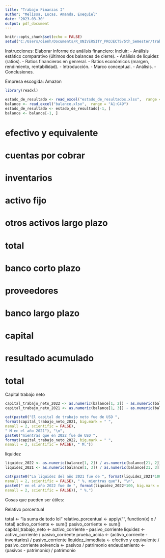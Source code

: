 ```yaml
---
title: "Trabajo Finanzas I"
author: "Melissa, Lucas, Amanda, Exequiel"
date: "2023-03-30"
output: pdf_document
---
```


```r
knitr::opts_chunk$set(echo = FALSE)
setwd("C:/Users/oienh/Documents/R_UNIVERSITY_PROJECTS/5th_Semester/trabajo_finanzas")
```

Instrucciones: Elaborar informe de análisis financiero:
Incluir:
- Análisis estático comparativo (últimos dos balances de cierre).
- Análisis de liquidez (ratios).
- Ratios financieros en genreral.
- Ratios económicos (margen, rendimiento, rentabilidad).
- Introducción.
- Marco conceptual.
- Análisis.
- Conclusiones.

Empresa escogida: Amazon

```r
library(readxl)

estado_de_resultado <- read_excel("estado_de_resultados.xlsx",  range = "A1:C35")
balance <- read_excel("balance.xlsx",  range = "A1:C49")
estado_de_resultado <- estado_de_resultado[-1, ]
balance <- balance[-1, ]
```


# efectivo y equivalente
# cuentas por cobrar
# inventarios
# activo fijo
# otros activos largo plazo
# total

# banco corto plazo
# proveedores
# banco largo plazo
# capital
# resultado acumulado
# total


Capital trabajo neto

```r

capital_trabajo_neto_2022 <- as.numeric(balance[1, 2]) - as.numeric(balance[21, 2])
capital_trabajo_neto_2021 <- as.numeric(balance[1, 3]) - as.numeric(balance[21, 3])

cat(paste0("El capital de trabajo neto fue de USD ",
format(capital_trabajo_neto_2021, big.mark = " ",
nsmall = 2, scientific = FALSE),
" M en el año 2021"), "\n",
paste0("mientras que en 2022 fue de USD ",
format(capital_trabajo_neto_2022, big.mark = " ",
nsmall = 2, scientific = FALSE), " M."))

```

liquidez

```r

liquidez_2022 <- as.numeric(balance[1, 2]) / as.numeric(balance[21, 2])
liquidez_2021 <- as.numeric(balance[1, 3]) / as.numeric(balance[21, 3])

cat(paste0("La liquidez del año 2021 fue de ", format(liquidez_2021*100, big.mark = " ",
nsmall = 2, scientific = FALSE), " %, mientras que"), "\n", 
paste0(" en el año 2022 fue de ", format(liquidez_2022*100, big.mark = " ",
nsmall = 2, scientific = FALSE)), " %.")

```

Cosas que pueden ser útiles:

Relativo porcentual


total <- "la suma de todo lol"
relativo_porcentual <- apply("", function(x) x / total)
activo_corriente <- sum()
pasivo_corriente <- sum()
capital_trabajo_neto <- activo_corriente - pasivo_corriente
liquidez <- activo_corriente / pasivo_corriente
prueba_acida <- (activo_corriente - inventarios) / pasivo_corriente
liquidez_inmediata <- efectivo y equivalente / pasivo_corriente
solvencia <- pasivos / patrimonio
endeudamiento <- (pasivos - patrimonio) / patrimonio





